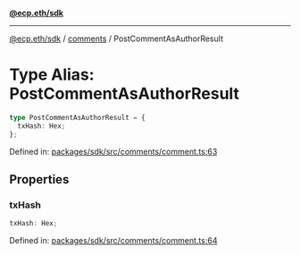 [**@ecp.eth/sdk**](../../index.mdx)

***

[@ecp.eth/sdk](/sdk-reference/index.mdx) / [comments](/sdk-reference/comments/index.mdx) / PostCommentAsAuthorResult

# Type Alias: PostCommentAsAuthorResult

```ts
type PostCommentAsAuthorResult = {
  txHash: Hex;
};
```

Defined in: [packages/sdk/src/comments/comment.ts:63](https://github.com/ecp-eth/comments-monorepo/blob/main/packages/sdk/src/comments/comment.ts#L63)

## Properties

### txHash

```ts
txHash: Hex;
```

Defined in: [packages/sdk/src/comments/comment.ts:64](https://github.com/ecp-eth/comments-monorepo/blob/main/packages/sdk/src/comments/comment.ts#L64)
